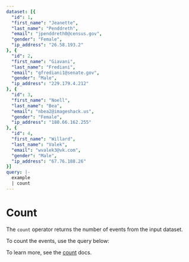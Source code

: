 ```yaml
---
dataset: [{
  "id": 1,
  "first_name": "Jeanette",
  "last_name": "Penddreth",
  "email": "jpenddreth0@census.gov",
  "gender": "Female",
  "ip_address": "26.58.193.2"
}, {
  "id": 2,
  "first_name": "Giavani",
  "last_name": "Frediani",
  "email": "gfrediani1@senate.gov",
  "gender": "Male",
  "ip_address": "229.179.4.212"
}, {
  "id": 3,
  "first_name": "Noell",
  "last_name": "Bea",
  "email": "nbea2@imageshack.us",
  "gender": "Female",
  "ip_address": "180.66.162.255"
}, {
  "id": 4,
  "first_name": "Willard",
  "last_name": "Valek",
  "email": "wvalek3@vk.com",
  "gender": "Male",
  "ip_address": "67.76.188.26"
}]
query: |-
  example
  | count
---
```


# Count

The `count` operator returns the number of events from the input dataset.

To count the events, use the query below:

<AplByExampleEditor />

To learn more, see the [count](/docs/apl/tabular-operators/count-operator) docs.
